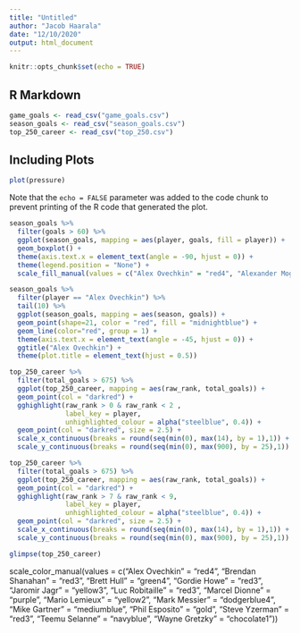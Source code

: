 ```yaml
---
title: "Untitled"
author: "Jacob Haarala"
date: "12/10/2020"
output: html_document
---
```


```r
knitr::opts_chunk$set(echo = TRUE)
```

## R Markdown



```r
game_goals <- read_csv("game_goals.csv")
season_goals <- read_csv("season_goals.csv")
top_250_career <- read_csv("top_250.csv")
```

## Including Plots


```r
plot(pressure)
```

Note that the `echo = FALSE` parameter was added to the code chunk to prevent printing of the R code that generated the plot.

```r
season_goals %>%
  filter(goals > 60) %>%
  ggplot(season_goals, mapping = aes(player, goals, fill = player)) +
  geom_boxplot() +
  theme(axis.text.x = element_text(angle = -90, hjust = 0)) +
  theme(legend.position = "None") +
  scale_fill_manual(values = c("Alex Ovechkin" = "red4", "Alexander Mogilny" = "navy", "Bernie Nicholls" = "gray4", "Bobby Hull" = "red4", "Brett Hull" = "green4", "Jari Kurri" = "orangered", "Jaromir Jagr" = "yellow3", "Lanny McDonald" = "red3", "Luc Robitaille" = "darkorchid4", "Mario Lemieux" = "yellow2", "Mike Bossy" = "chocolate1", "Phil Esposito" = "gold", "Reggie Leach" = "darkorange",  "Steve Yzerman" = "red3", "Teemu Selanne" = "navyblue", "Wayne Gretzky" = "mediumblue"))
```


```r
season_goals %>%
  filter(player == "Alex Ovechkin") %>%
  tail(10) %>%
  ggplot(season_goals, mapping = aes(season, goals)) +
  geom_point(shape=21, color = "red", fill = "midnightblue") +
  geom_line(color="red", group = 1) +
  theme(axis.text.x = element_text(angle = -45, hjust = 0)) +
  ggtitle("Alex Ovechkin") +
  theme(plot.title = element_text(hjust = 0.5))
```

```r

top_250_career %>%
  filter(total_goals > 675) %>%
  ggplot(top_250_career, mapping = aes(raw_rank, total_goals)) +
  geom_point(col = "darkred") +
  gghighlight(raw_rank > 0 & raw_rank < 2 ,
              label_key = player,
              unhighlighted_colour = alpha("steelblue", 0.4)) +
  geom_point(col = "darkred", size = 2.5) +
  scale_x_continuous(breaks = round(seq(min(0), max(14), by = 1),1)) +
  scale_y_continuous(breaks = round(seq(min(0), max(900), by = 25),1)) 

top_250_career %>%
  filter(total_goals > 675) %>%
  ggplot(top_250_career, mapping = aes(raw_rank, total_goals)) +
  geom_point(col = "darkred") +
  gghighlight(raw_rank > 7 & raw_rank < 9,
              label_key = player,
              unhighlighted_colour = alpha("steelblue", 0.4)) +
  geom_point(col = "darkred", size = 2.5) +
  scale_x_continuous(breaks = round(seq(min(0), max(14), by = 1),1)) +
  scale_y_continuous(breaks = round(seq(min(0), max(900), by = 25),1)) 

```


```r
glimpse(top_250_career)
```



 scale_color_manual(values = c("Alex Ovechkin" = "red4", "Brendan Shanahan" = "red3", "Brett Hull" = "green4", "Gordie Howe" = "red3", "Jaromir Jagr" = "yellow3", "Luc Robitaille" = "red3", "Marcel Dionne" = "purple", "Mario Lemieux" = "yellow2", "Mark Messier" = "dodgerblue4", "Mike Gartner" = "mediumblue", "Phil Esposito" = "gold", "Steve Yzerman" = "red3", "Teemu Selanne" = "navyblue", "Wayne Gretzky" = "chocolate1"))
 

